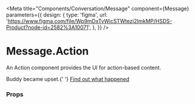 
<Meta
  title="Components/Conversation/Message"
  component={Message}
  parameters={{
    design: {
      type: 'figma',
      url:
        'https://www.figma.com/file/Wp9mDxTvWicSTWtezj2ImkMP/HSDS-Product?node-id=2582%3A10071',
    },
  }}
/>

# Message.Action

An Action component provides the UI for action-based content.

<Canvas>
  <Story name="Message.Action">
    <Message to>
      <Message.Action read timestamp="9:41am">
        Buddy became upset.{' '}
        <a href="https://www.helpscout.net/">Find out what happened</a>
      </Message.Action>
    </Message>
  </Story>
</Canvas>

### Props

<ArgsTable of={Message.Action} />

